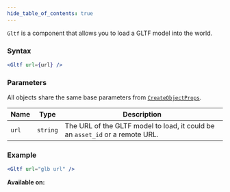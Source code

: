 ```yaml
---
hide_table_of_contents: true
---
```



`Gltf` is a component that allows you to load a GLTF model into the world.

### Syntax

```jsx
<Gltf url={url} />
```

### Parameters

All objects share the same base parameters from [`CreateObjectProps`](/sdk/types/CreateObjectProps).

| Name  | Type     | Description                                                                   |
| ----- | -------- | ----------------------------------------------------------------------------- |
| `url` | `string` | The URL of the GLTF model to load, it could be an `asset_id` or a remote URL. |

### Example

```jsx
<Gltf url="glb url" />
```

**Available on:** <ClientTag /> <ServerTag />
